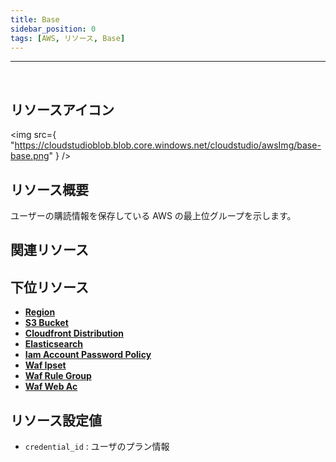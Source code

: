 ```yaml
---
title: Base
sidebar_position: 0
tags: [AWS, リソース, Base]
---
```


<hr />
<br />

## リソースアイコン

<img
    src={
        "https://cloudstudioblob.blob.core.windows.net/cloudstudio/awsImg/base-base.png"
    }
/>

## リソース概要

ユーザーの購読情報を保存している AWS の最上位グループを示します。

## 関連リソース

## 下位リソース

-   [**Region**](https://docs.cstudio.app/ja/docs/resource/aws/Base/Region)
-   [**S3 Bucket**](https://docs.cstudio.app/ja/docs/resource/aws/S3/S3Bucket)
-   [**Cloudfront Distribution**](https://docs.cstudio.app/ja/docs/resource/aws/Cloudfront/CloudfrontDistribution)
-   [**Elasticsearch**](https://docs.cstudio.app/ja/docs/resource/aws/Elasticsearch/)
-   [**Iam Account Password Policy**](https://docs.cstudio.app/ja/docs/resource/aws/Iam/IamAccountPasswordPolicy)
-   [**Waf Ipset**](https://docs.cstudio.app/ja/docs/resource/aws/Waf/WafIpset)
-   [**Waf Rule Group**](https://docs.cstudio.app/ja/docs/resource/aws/Waf/WafRuleGroup)
-   [**Waf Web Ac**](https://docs.cstudio.app/ja/docs/resource/aws/Waf/WafWebAcl)

## リソース設定値

-   `credential_id` : ユーザのプラン情報
